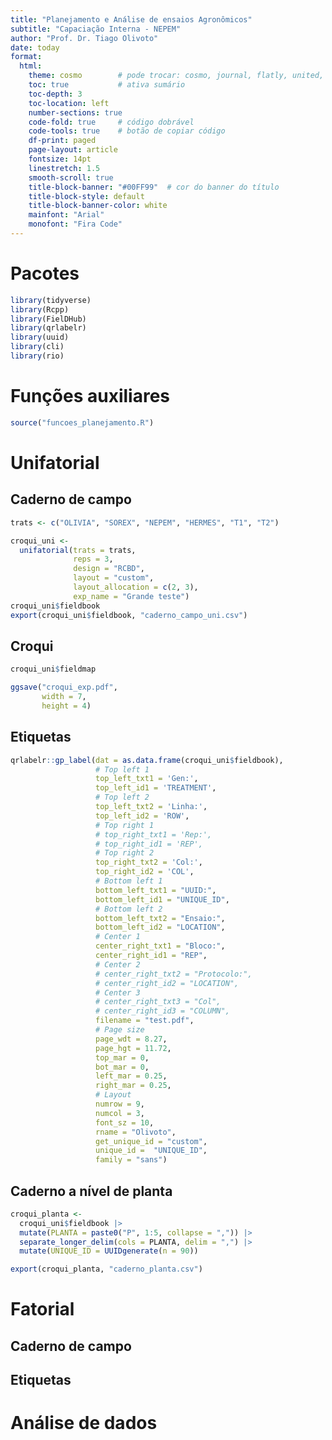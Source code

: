 ```yaml
---
title: "Planejamento e Análise de ensaios Agronômicos"
subtitle: "Capaciação Interna - NEPEM"
author: "Prof. Dr. Tiago Olivoto"
date: today
format: 
  html:
    theme: cosmo        # pode trocar: cosmo, journal, flatly, united, etc
    toc: true           # ativa sumário
    toc-depth: 3
    toc-location: left
    number-sections: true
    code-fold: true     # código dobrável
    code-tools: true    # botão de copiar código
    df-print: paged
    page-layout: article
    fontsize: 14pt
    linestretch: 1.5
    smooth-scroll: true
    title-block-banner: "#00FF99"  # cor do banner do título
    title-block-style: default
    title-block-banner-color: white
    mainfont: "Arial"
    monofont: "Fira Code"
---
```


# Pacotes


```r
library(tidyverse)
library(Rcpp)
library(FielDHub)
library(qrlabelr)
library(uuid)
library(cli)
library(rio)

```

# Funções auxiliares
```r
source("funcoes_planejamento.R")
```


# Unifatorial
## Caderno de campo
```r
trats <- c("OLIVIA", "SOREX", "NEPEM", "HERMES", "T1", "T2")

croqui_uni <- 
  unifatorial(trats = trats,
              reps = 3,
              design = "RCBD",
              layout = "custom",
              layout_allocation = c(2, 3),
              exp_name = "Grande teste")
croqui_uni$fieldbook
export(croqui_uni$fieldbook, "caderno_campo_uni.csv")

```

## Croqui
```r
croqui_uni$fieldmap

ggsave("croqui_exp.pdf",
       width = 7,
       height = 4)
```


## Etiquetas


```r
qrlabelr::gp_label(dat = as.data.frame(croqui_uni$fieldbook),
                   # Top left 1
                   top_left_txt1 = 'Gen:',
                   top_left_id1 = 'TREATMENT',
                   # Top left 2
                   top_left_txt2 = 'Linha:',
                   top_left_id2 = 'ROW',
                   # Top right 1
                   # top_right_txt1 = 'Rep:',
                   # top_right_id1 = 'REP',
                   # Top right 2
                   top_right_txt2 = 'Col:',
                   top_right_id2 = 'COL',
                   # Bottom left 1
                   bottom_left_txt1 = "UUID:",
                   bottom_left_id1 = "UNIQUE_ID",
                   # Bottom left 2
                   bottom_left_txt2 = "Ensaio:",
                   bottom_left_id2 = "LOCATION",
                   # Center 1
                   center_right_txt1 = "Bloco:",
                   center_right_id1 = "REP",
                   # Center 2
                   # center_right_txt2 = "Protocolo:",
                   # center_right_id2 = "LOCATION",
                   # Center 3
                   # center_right_txt3 = "Col",
                   # center_right_id3 = "COLUMN",
                   filename = "test.pdf",
                   # Page size
                   page_wdt = 8.27,
                   page_hgt = 11.72,
                   top_mar = 0,
                   bot_mar = 0,
                   left_mar = 0.25,
                   right_mar = 0.25,
                   # Layout
                   numrow = 9,
                   numcol = 3,
                   font_sz = 10,
                   rname = "Olivoto",
                   get_unique_id = "custom",
                   unique_id =  "UNIQUE_ID",
                   family = "sans")
```


## Caderno a nível de planta
```r
croqui_planta <- 
  croqui_uni$fieldbook |>
  mutate(PLANTA = paste0("P", 1:5, collapse = ",")) |> 
  separate_longer_delim(cols = PLANTA, delim = ",") |> 
  mutate(UNIQUE_ID = UUIDgenerate(n = 90))

export(croqui_planta, "caderno_planta.csv")
```



# Fatorial

## Caderno de campo

## Etiquetas


# Análise de dados
